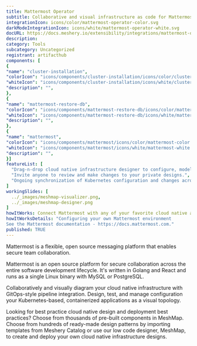 ```yaml
---
title: Mattermost Operator
subtitle: Collaborative and visual infrastructure as code for Mattermost Operator
integrationIcon: icons/color/mattermost-operator-color.svg
darkModeIntegrationIcon: icons/white/mattermost-operator-white.svg
docURL: https://docs.meshery.io/extensibility/integrations/mattermost-operator
description: 
category: Tools
subcategory: Uncategorized
registrant: artifacthub
components: [
{
"name": "cluster-installation",
"colorIcon": "icons/components/cluster-installation/icons/color/cluster-installation-color.svg",
"whiteIcon": "icons/components/cluster-installation/icons/white/cluster-installation-white.svg",
"description": "",
},
{
"name": "mattermost-restore-db",
"colorIcon": "icons/components/mattermost-restore-db/icons/color/mattermost-restore-db-color.svg",
"whiteIcon": "icons/components/mattermost-restore-db/icons/white/mattermost-restore-db-white.svg",
"description": "",
},
{
"name": "mattermost",
"colorIcon": "icons/components/mattermost/icons/color/mattermost-color.svg",
"whiteIcon": "icons/components/mattermost/icons/white/mattermost-white.svg",
"description": "",
}]
featureList: [
  "Drag-n-drop cloud native infrastructure designer to configure, model, and deploy your workloads.",
  "Invite anyone to review and make changes to your private designs.",
  "Ongoing synchronization of Kubernetes configuration and changes across any number of clusters."
]
workingSlides: [
  ../_images/meshmap-visualizer.png,
  ../_images/meshmap-designer.png
]
howItWorks: Connect Mattermost with any of your favorite cloud native apps in just a few clicks. Design, build, and automate anything for your work by integrating apps like Mattermost to create visual automated workflows. Choose from thousands of ready-made apps or use our no-code toolkit to connect to apps not yet in our library.
howItWorksDetails: "Configuring your own Mattermost environment
See the Mattermost documentation - https://docs.mattermost.com."
published: TRUE
---
```

<p>
Mattermost is a flexible, open source messaging platform that enables secure team collaboration.
</p>
<p>Mattermost is an open source platform for secure collaboration across the entire software development lifecycle. It's written in Golang and React and runs as a single Linux binary with MySQL or PostgreSQL.</p>
<p>
    Collaboratively and visually diagram your cloud native infrastructure with GitOps-style pipeline integration. Design, test, and manage configuration your Kubernetes-based, containerized applications as a visual topology.
</p>
<p>
    Looking for best practice cloud native design and deployment best practices? Choose from thousands of pre-built components in MeshMap. Choose from hundreds of ready-made design patterns by importing templates from Meshery Catalog or use our low code designer, MeshMap, to create and deploy your own cloud native infrastructure designs.
</p>
